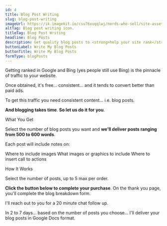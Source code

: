 ```yaml
---
id: 4
title: Blog Post Writing
slug: blog-post-writing
imageUrl: https://ik.imagekit.io/csu76xuqqlwj/nerds-who-sell/site-assets/blog-post-writing-card_PbXHptGAd.png?ik-sdk-version=javascript-1.4.3"
altTag: Blog post writing icon.
titleTag: Blog Post Writing
headline: Blog Posts
description: Get quality blog posts to <strong>help your site rank</strong> and convince your readers to become leads.
buttonLabel: Write My Blog Posts
buttonTitle: Write My Blog Posts
formType: blogPosts
---
```



Getting ranked in Google and Bing (yes people still use Bing) is the pinnacle of traffic to your website.

Once obtained, it's free... consistent... and it tends to convert better than paid ads.

To get this traffic you need consistent content... i.e. blog posts.

**And blogging takes time**. **So let us do it for you**.

<BaseSubhead>What You Get</BaseSubhead>

Select the number of blog posts you want and **we'll deliver posts ranging from 500 to 600 words**.

Each post will include notes on:

<UnorderedList>
  <BaseBullet>Where to include images</BaseBullet>
  <BaseBullet>What images or graphics to include</BaseBullet>
  <BaseBullet>Where to insert call to actions</BaseBullet>
</UnorderedList>

<BaseSubhead>How It Works</BaseSubhead>

Select the number of posts, up to 5 max per order.

**Click the button below to complete your purchase**. On the thank you page, you'll complete the blog breakdown form.

I'll reach out to you for a 20 minute chat follow up.

In 2 to 7 days... based on the number of posts you choose... I'll deliver your blog posts in Google Docs format.

